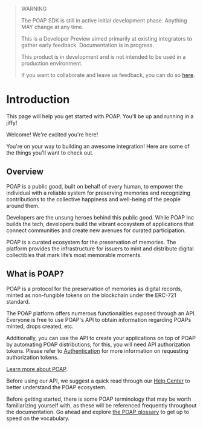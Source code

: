 > WARNING
>
> The POAP SDK is still in active initial development phase. Anything MAY change at any time.
>
> This is a Developer Preview aimed primarily at existing integrators to gather early feedback.
> Documentation is in progress.
>
> This product is in development and is not intended to be used in a production environment.
>
> If you want to collaborate and leave us feedback, you can do so [here](https://github.com/poap-xyz/poap-sdk/discussions/19).

# Introduction
 
This page will help you get started with POAP. You'll be up and running in a jiffy!

Welcome! We're excited you're here!

You're on your way to building an awesome integration! Here are some of the things you'll want to check out.

## Overview

POAP is a public good, built on behalf of every human, to empower the individual with a reliable system for preserving memories and recognizing contributions to the collective happiness and well-being of the people around them.

Developers are the unsung heroes behind this public good. While POAP Inc builds the tech, developers build the vibrant ecosystem of applications that connect communities and create new avenues for curated participation.

POAP is a curated ecosystem for the preservation of memories. The platform provides the infrastructure for issuers to mint and distribute digital collectibles that mark life’s most memorable moments.

## What is POAP?

POAP is a protocol for the preservation of memories as digital records, minted as non-fungible tokens on the blockchain under the ERC-721 standard.

The POAP platform offers numerous functionalities exposed through an API. Everyone is free to use POAP's API to obtain information regarding POAPs minted, drops created, etc. 

Additionally, you can use the API to create your applications on top of POAP by automating POAP distributions; for this, you will need API authorization tokens. Please refer to [Authentication](https://documentation.poap.tech/docs/authentication) for more information on requesting authorization tokens.

[Learn more about POAP](https://poap.zendesk.com/hc/en-us/articles/9494654007437-What-Is-POAP-).

Before using our API, we suggest a quick read through our [Help Center](https://poap.zendesk.com/hc/en-us) to better understand the POAP ecosystem.

Before getting started, there is some POAP terminology that may be worth familiarizing yourself with, as these will be referenced frequently throughout the documentation. Go ahead and explore [the POAP glossary](https://poap.zendesk.com/hc/en-us/articles/10477884588429-The-POAP-Glossary) to get up to speed on the vocabulary.
